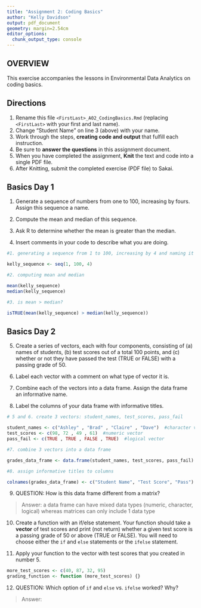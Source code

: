 ```yaml
---
title: "Assignment 2: Coding Basics"
author: "Kelly Davidson"
output: pdf_document
geometry: margin=2.54cm
editor_options: 
  chunk_output_type: console
---
```


## OVERVIEW

This exercise accompanies the lessons in Environmental Data Analytics on coding basics.

## Directions

1.  Rename this file `<FirstLast>_A02_CodingBasics.Rmd` (replacing `<FirstLast>` with your first and last name).
2.  Change "Student Name" on line 3 (above) with your name.
3.  Work through the steps, **creating code and output** that fulfill each instruction.
4.  Be sure to **answer the questions** in this assignment document.
5.  When you have completed the assignment, **Knit** the text and code into a single PDF file.
6.  After Knitting, submit the completed exercise (PDF file) to Sakai.

## Basics Day 1

1.  Generate a sequence of numbers from one to 100, increasing by fours. Assign this sequence a name.

2.  Compute the mean and median of this sequence.

3.  Ask R to determine whether the mean is greater than the median.

4.  Insert comments in your code to describe what you are doing.

```r
#1. generating a sequence from 1 to 100, increasing by 4 and naming it "kelly_sequence"

kelly_sequence <- seq(1, 100, 4)

#2. computing mean and median

mean(kelly_sequence)
median(kelly_sequence)

#3. is mean > median?

isTRUE(mean(kelly_sequence) > median(kelly_sequence))

```

## Basics Day 2

5.  Create a series of vectors, each with four components, consisting of (a) names of students, (b) test scores out of a total 100 points, and (c) whether or not they have passed the test (TRUE or FALSE) with a passing grade of 50.

6.  Label each vector with a comment on what type of vector it is.

7.  Combine each of the vectors into a data frame. Assign the data frame an informative name.

8.  Label the columns of your data frame with informative titles.

```r
# 5 and 6. create 3 vectors: student_names, test_scores, pass_fail

student_names <- c("Ashley" , "Brad" , "Claire" , "Dave")  #character vector
test_scores <- c(98, 72 , 49 , 61)  #numeric vector
pass_fail <- c(TRUE , TRUE , FALSE , TRUE)  #logical vector

#7. combine 3 vectors into a data frame

grades_data_frame <- data.frame(student_names, test_scores, pass_fail)

#8. assign informative titles to columns

colnames(grades_data_frame) <- c("Student Name", "Test Score", "Pass")

```

9.  QUESTION: How is this data frame different from a matrix?

> Answer: a data frame can have mixed data types (numeric, character, logical) whereas matrices can only include 1 data type

10. Create a function with an if/else statement. Your function should take a **vector** of test scores and print (not return) whether a given test score is a passing grade of 50 or above (TRUE or FALSE). You will need to choose either the `if` and `else` statements or the `ifelse` statement. 

11. Apply your function to the vector with test scores that you created in number 5.

```r

more_test_scores <- c(40, 87, 32, 95)
grading_function <- function (more_test_scores) {}

```

12. QUESTION: Which option of `if` and `else` vs. `ifelse` worked? Why?

> Answer:
